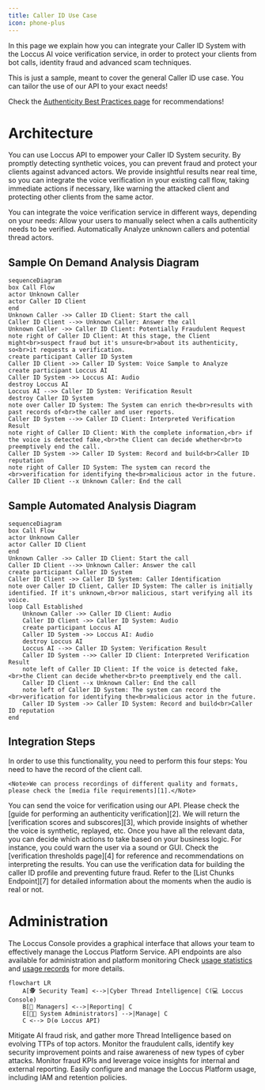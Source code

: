 ```yaml
---
title: Caller ID Use Case
icon: phone-plus
---
```


In this page we explain how you can integrate your Caller ID System with 
the Loccus AI voice verification service, in order to protect your clients
from bot calls, identity fraud and advanced scam techniques.

<Note>This is just a sample, meant to cover the general Caller ID use case. 
You can tailor the use of our API to your exact needs! </Note>

<Tip>Check the [Authenticity Best Practices page][5] for recommendations!</Tip>

# Architecture
You can use Loccus API to empower your Caller ID System security. 
By promptly detecting synthetic voices, you can prevent fraud and
protect your clients against advanced actors.
We provide insightful results near real time, so you can integrate the voice verification in 
your existing call flow, taking immediate actions if necessary, like warning the attacked client
and protecting other clients from the same actor.


You can integrate the voice verification service in different ways, depending on your needs:
<CardGroup cols={2}>
  <Card title="On Demand Analysis" icon="lock" href="/use-cases/authenticity/caller-id-authenticity-use-case#sample-on-demand-analysis-diagram">
    Allow your users to manually select when a calls authenticity needs to be verified.
  </Card>
  <Card title="Automated Analysis" icon="repeat" href="/use-cases/authenticity/caller-id-authenticity-use-case#sample-automated-analysis-diagram">
    Automatically Analyze unknown callers and potential thread actors.
  </Card>
</CardGroup>


## Sample On Demand Analysis Diagram
```mermaid
sequenceDiagram
box Call Flow
actor Unknown Caller
actor Caller ID Client
end
Unknown Caller ->> Caller ID Client: Start the call
Caller ID Client -->> Unknown Caller: Answer the call
Unknown Caller ->> Caller ID Client: Potentially Fraudulent Request
note right of Caller ID Client: At this stage, the Client might<br>suspect fraud but it's unsure<br>about its authenticity, so<br>it requests a verification.
create participant Caller ID System
Caller ID Client ->> Caller ID System: Voice Sample to Analyze
create participant Loccus AI
Caller ID System ->> Loccus AI: Audio
destroy Loccus AI
Loccus AI -->> Caller ID System: Verification Result
destroy Caller ID System
note over Caller ID System: The System can enrich the<br>results with past records of<br>the caller and user reports.
Caller ID System -->> Caller ID Client: Interpreted Verification Result
note right of Caller ID Client: With the complete information,<br> if the voice is detected fake,<br>the Client can decide whether<br>to preemptively end the call.
Caller ID System ->> Caller ID System: Record and build<br>Caller ID reputation
note right of Caller ID System: The system can record the <br>verification for identifying the<br>malicious actor in the future. 
Caller ID Client --x Unknown Caller: End the call
```

## Sample Automated Analysis Diagram
```mermaid
sequenceDiagram
box Call Flow
actor Unknown Caller
actor Caller ID Client
end
Unknown Caller ->> Caller ID Client: Start the call
Caller ID Client -->> Unknown Caller: Answer the call
create participant Caller ID System
Caller ID Client ->> Caller ID System: Caller Identification
note over Caller ID Client, Caller ID System: The caller is initially identified. If it's unknown,<br>or malicious, start verifying all its voice.
loop Call Established
    Unknown Caller ->> Caller ID Client: Audio
    Caller ID Client ->> Caller ID System: Audio
    create participant Loccus AI
    Caller ID System ->> Loccus AI: Audio
    destroy Loccus AI
    Loccus AI -->> Caller ID System: Verification Result
    Caller ID System -->> Caller ID Client: Interpreted Verification Result
    note left of Caller ID Client: If the voice is detected fake,<br>the Client can decide whether<br>to preemptively end the call.
    Caller ID Client --x Unknown Caller: End the call
    note left of Caller ID System: The system can record the <br>verification for identifying the<br>malicious actor in the future. 
    Caller ID System ->> Caller ID System: Record and build<br>Caller ID reputation
end
```

## Integration Steps
In order to use this functionality, you need to perform this four steps:
<Steps>
  <Step title="Record the voice">
    You need to have the record of the client call. 
    
    <Note>We can process recordings of different quality and formats, please check the [media file requirements][1].</Note>
  </Step>
  <Step title="Send the voice for verification">
    You can send the voice for verification using our API. 
    Please check the [guide for performing an authenticity verification][2].
    We will return the [verification scores and subscores][3], which provide insights of whether the voice is synthetic, replayed, etc.
  </Step>
  <Step title="Properly Inform the User">
    Once you have all the relevant data, you can decide which actions to take based on your business logic. For instance, you could warn the user via a sound or GUI.
    <Note>Check the [verification thresholds page][4] for reference and recommendations on interpreting the results.</Note>
  </Step>
  <Step title="Build the caller ID profile">
    You can use the verification data for building the caller ID profile and preventing future fraud.
    <Tip>Refer to the [List Chunks Endpoint][7] for detailed information about the moments when the audio is real or not.</Tip>
  </Step>
</Steps>

# Administration
The Loccus Console provides a graphical interface that allows your team to 
effectively manage the Loccus Platform Service. API endpoints are also available for 
administration and platform monitoring 
<Tip>Check [usage statistics][8] and [usage records][9] for more details.</Tip>
```mermaid
flowchart LR
    A[🕵️ Security Team] <-->|Cyber Thread Intelligence| C(💻 Loccus Console)
    B[💼 Managers] <-->|Reporting| C
    E[👨‍💻 System Administrators] -->|Manage| C 
    C <--> D(⚙️ Loccus API)
```
<Card title="Security Team" icon="shield-halved">
Mitigate AI fraud risk, and gather more Thread Intelligence based on evolving TTPs of top actors.
Monitor the fraudulent calls, identify key security improvement points and raise awareness of new types of 
cyber attacks.
</Card>
<Card title="Managers" icon="briefcase">
Monitor fraud KPIs and leverage voice insights for internal and external reporting.
</Card>
<Card title="System Administrators" icon="computer">
Easily configure and manage the Loccus Platform usage, including IAM and retention policies.
</Card>

[1]: /api-reference/voice-samples/requirements
[2]: /guides/perform-a-verification/authenticity
[3]: /api-reference/verifications/scores
[4]: /api-reference/verifications/thresholds
[5]: /use-cases/authenticity/authenticity-best-practices
[6]: /api-reference/voice-samples/requirements#voice-activity
[7]: /api-reference/authenticity-verifications/list-chunks
[8]: /api-reference/usage-statistics/overview
[9]: /api-reference/usage-records/overview
